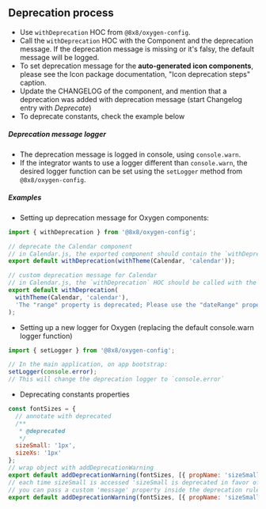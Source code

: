 
<Meta title="Community/How to contribute/3. Deprecations" />

## Deprecation process

- Use `withDeprecation` HOC from `@8x8/oxygen-config`.
- Call the `withDeprecation` HOC with the Component and the deprecation message. If the deprecation message is missing or it's falsy, the default message will be logged.
- To set deprecation message for the **auto-generated icon components**, please see the Icon package documentation, "Icon deprecation steps" caption.
- Update the CHANGELOG of the component, and mention that a deprecation was added with deprecation message (start Changelog entry with _Deprecate_)
- To deprecate constants, check the example below

##### Deprecation message logger

- The deprecation message is logged in console, using `console.warn`.
- If the integrator wants to use a logger different than `console.warn`, the desired logger function can be set using the `setLogger` method from `@8x8/oxygen-config`.

##### Examples

- Setting up deprecation message for Oxygen components:

```js
import { withDeprecation } from '@8x8/oxygen-config';
```

```js
// deprecate the Calendar component
// in Calendar.js, the exported component should contain the `withDeprecation` HOC
export default withDeprecation(withTheme(Calendar, 'calendar'));
```

```js
// custom deprecation message for Calendar
// in Calendar.js, the `withDeprecation` HOC should be called with the message
export default withDeprecation(
  withTheme(Calendar, 'calendar'),
  'The "range" property is deprecated; Please use the "dateRange" property instead',
);
```

- Setting up a new logger for Oxygen (replacing the default console.warn logger function)

```js
import { setLogger } from '@8x8/oxygen-config';
```

```js
// In the main application, on app bootstrap:
setLogger(console.error);
// This will change the deprecation logger to `console.error`
```

- Deprecating constants properties

```js
const fontSizes = {
  // annotate with deprecated
  /**
   * @deprecated
   */
  sizeSmall: '1px',
  sizeXs: '1px'
};
// wrap object with addDeprecationWarning
export default addDeprecationWarning(fontSizes, [{ propName: 'sizeSmall', alternative: 'sizeXs' }]);
// each time sizeSmall is accessed 'sizeSmall is deprecated in favor of sizeXs' will be logged
// you can pass a custom 'message' property inside the deprecation rule object
export default addDeprecationWarning(fontSizes, [{ propName: 'sizeSmall', alternative: 'sizeXs', message: 'dont use sizeSmall' }]);
```

